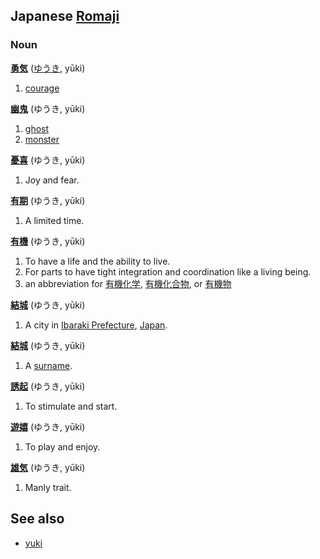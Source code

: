 ==Japanese [[Romaji]]==
===Noun===
'''[[勇気]]''' ([[ゆうき]], yūki)
# [[courage]]
'''[[幽鬼]]''' (ゆうき, yūki)
# [[ghost]]
# [[monster]]
'''[[憂喜]]''' (ゆうき, yūki)
#Joy and fear.
'''[[有期]]''' (ゆうき, yūki)
#A limited time.
'''[[有機]]''' (ゆうき, yūki)
#To have a life and the ability to live.
#For parts to have tight integration and coordination like a living being.
#an abbreviation for [[有機化学]], [[有機化合物]], or [[有機物]]
'''[[結城]]''' (ゆうき, yūki)
#A city in [[Ibaraki Prefecture]], [[Japan]].
'''[[結城]]''' (ゆうき, yūki)
#A [[surname]].
'''[[誘起]]''' (ゆうき, yūki)
# To stimulate and start.
'''[[遊嬉]]''' (ゆうき, yūki)
#To play and enjoy.
'''[[雄気]]''' (ゆうき, yūki)
#Manly trait.

==See also==
* [[yuki]]